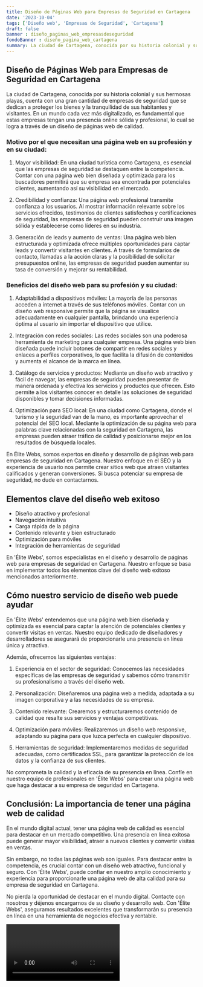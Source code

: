 ```yaml
---
title: Diseño de Páginas Web para Empresas de Seguridad en Cartagena
date: '2023-10-04'
tags: ['Diseño web', 'Empresas de Seguridad', 'Cartagena']
draft: false
banner : diseño_paginas_web_empresasdeseguridad
fondoBanner : diseño_pagina_web_cartagena
summary: La ciudad de Cartagena, conocida por su historia colonial y sus hermosas playas, cuenta con una gran cantidad de empresas de seguridad que se dedican a proteger los bienes y la tranquilidad de sus habitantes y visitantes. En un mundo cada vez más digitalizado, es fundamental que estas empresas tengan una presencia online sólida y profesional, lo cual se logra a través de un diseño de páginas web de calidad.
---
```


## Diseño de Páginas Web para Empresas de Seguridad en Cartagena

La ciudad de Cartagena, conocida por su historia colonial y sus hermosas playas, cuenta con una gran cantidad de empresas de seguridad que se dedican a proteger los bienes y la tranquilidad de sus habitantes y visitantes. En un mundo cada vez más digitalizado, es fundamental que estas empresas tengan una presencia online sólida y profesional, lo cual se logra a través de un diseño de páginas web de calidad.

### Motivo por el que necesitan una página web en su profesión y en su ciudad:

1. Mayor visibilidad: En una ciudad turística como Cartagena, es esencial que las empresas de seguridad se destaquen entre la competencia. Contar con una página web bien diseñada y optimizada para los buscadores permitirá que su empresa sea encontrada por potenciales clientes, aumentando así su visibilidad en el mercado.

2. Credibilidad y confianza: Una página web profesional transmite confianza a los usuarios. Al mostrar información relevante sobre los servicios ofrecidos, testimonios de clientes satisfechos y certificaciones de seguridad, las empresas de seguridad pueden construir una imagen sólida y establecerse como líderes en su industria.

3. Generación de leads y aumento de ventas: Una página web bien estructurada y optimizada ofrece múltiples oportunidades para captar leads y convertir visitantes en clientes. A través de formularios de contacto, llamadas a la acción claras y la posibilidad de solicitar presupuestos online, las empresas de seguridad pueden aumentar su tasa de conversión y mejorar su rentabilidad.

### Beneficios del diseño web para su profesión y su ciudad:

1. Adaptabilidad a dispositivos móviles: La mayoría de las personas acceden a internet a través de sus teléfonos móviles. Contar con un diseño web responsive permite que la página se visualice adecuadamente en cualquier pantalla, brindando una experiencia óptima al usuario sin importar el dispositivo que utilice.

2. Integración con redes sociales: Las redes sociales son una poderosa herramienta de marketing para cualquier empresa. Una página web bien diseñada puede incluir botones de compartir en redes sociales y enlaces a perfiles corporativos, lo que facilita la difusión de contenidos y aumenta el alcance de la marca en línea.

3. Catálogo de servicios y productos: Mediante un diseño web atractivo y fácil de navegar, las empresas de seguridad pueden presentar de manera ordenada y efectiva los servicios y productos que ofrecen. Esto permite a los visitantes conocer en detalle las soluciones de seguridad disponibles y tomar decisiones informadas.

4. Optimización para SEO local: En una ciudad como Cartagena, donde el turismo y la seguridad van de la mano, es importante aprovechar el potencial del SEO local. Mediante la optimización de su página web para palabras clave relacionadas con la seguridad en Cartagena, las empresas pueden atraer tráfico de calidad y posicionarse mejor en los resultados de búsqueda locales.

En Élite Webs, somos expertos en diseño y desarrollo de páginas web para empresas de seguridad en Cartagena. Nuestro enfoque en el SEO y la experiencia de usuario nos permite crear sitios web que atraen visitantes calificados y generan conversiones. Si busca potenciar su empresa de seguridad, no dude en contactarnos.

<GifSeo />

<Cta />

## Elementos clave del diseño web exitoso

- Diseño atractivo y profesional
- Navegación intuitiva
- Carga rápida de la página
- Contenido relevante y bien estructurado
- Optimización para móviles
- Integración de herramientas de seguridad

En 'Élite Webs', somos especialistas en el diseño y desarrollo de páginas web para empresas de seguridad en Cartagena. Nuestro enfoque se basa en implementar todos los elementos clave del diseño web exitoso mencionados anteriormente.

## Cómo nuestro servicio de diseño web puede ayudar

En 'Élite Webs' entendemos que una página web bien diseñada y optimizada es esencial para captar la atención de potenciales clientes y convertir visitas en ventas. Nuestro equipo dedicado de diseñadores y desarrolladores se asegurará de proporcionarle una presencia en línea única y atractiva.

Además, ofrecemos las siguientes ventajas:

1. Experiencia en el sector de seguridad: Conocemos las necesidades específicas de las empresas de seguridad y sabemos cómo transmitir su profesionalismo a través del diseño web.

2. Personalización: Diseñaremos una página web a medida, adaptada a su imagen corporativa y a las necesidades de su empresa.

3. Contenido relevante: Crearemos y estructuraremos contenido de calidad que resalte sus servicios y ventajas competitivas.

4. Optimización para móviles: Realizaremos un diseño web responsive, adaptando su página para que luzca perfecta en cualquier dispositivo.

5. Herramientas de seguridad: Implementaremos medidas de seguridad adecuadas, como certificados SSL, para garantizar la protección de los datos y la confianza de sus clientes.

No comprometa la calidad y la eficacia de su presencia en línea. Confíe en nuestro equipo de profesionales en 'Élite Webs' para crear una página web que haga destacar a su empresa de seguridad en Cartagena.

## Conclusión: La importancia de tener una página web de calidad

En el mundo digital actual, tener una página web de calidad es esencial para destacar en un mercado competitivo. Una presencia en línea exitosa puede generar mayor visibilidad, atraer a nuevos clientes y convertir visitas en ventas.

Sin embargo, no todas las páginas web son iguales. Para destacar entre la competencia, es crucial contar con un diseño web atractivo, funcional y seguro. Con 'Élite Webs', puede confiar en nuestro amplio conocimiento y experiencia para proporcionarle una página web de alta calidad para su empresa de seguridad en Cartagena.

No pierda la oportunidad de destacar en el mundo digital. Contacte con nosotros y déjenos encargarnos de su diseño y desarrollo web. Con 'Élite Webs', aseguramos resultados excelentes que transformarán su presencia en línea en una herramienta de negocios efectiva y rentable.

<Video />

<CtaBot job='Empresas de Seguridad' city='Cartagena'/>

<Gmaps query='Cartagena+españa+maps' />